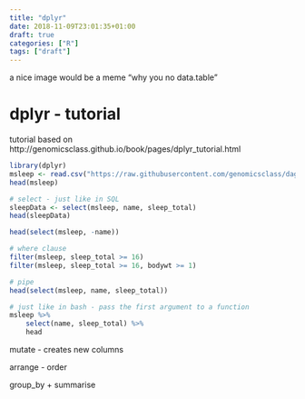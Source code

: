```yaml
---
title: "dplyr"
date: 2018-11-09T23:01:35+01:00
draft: true
categories: ["R"]
tags: ["draft"]
---
```


a nice image would be a meme "why you no data.table"

# dplyr - tutorial

tutorial based on
http://genomicsclass.github.io/book/pages/dplyr_tutorial.html

```r
library(dplyr)
msleep <- read.csv("https://raw.githubusercontent.com/genomicsclass/dagdata/master/inst/extdata/msleep_ggplot2.csv")
head(msleep)

# select - just like in SQL
sleepData <- select(msleep, name, sleep_total)
head(sleepData)

head(select(msleep, -name))

# where clause
filter(msleep, sleep_total >= 16)
filter(msleep, sleep_total >= 16, bodywt >= 1)

# pipe
head(select(msleep, name, sleep_total))

# just like in bash - pass the first argument to a function
msleep %>% 
    select(name, sleep_total) %>% 
    head
```

mutate - creates new columns

arrange - order

group_by + summarise
